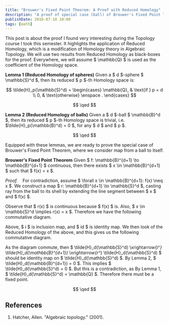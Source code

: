 ```yaml
---
title: "Brouwer's Fixed Point Theorem: A Proof with Reduced Homology"
description: "A proof of special case (ball) of Brouwer's Fixed Point Theorem with Reduced Homology."
publishDate: 2018-07-18 10:00
tags: [math]
---
```


This post is about the proof I found very interesting during the Topology course I took this semester. It highlights the application of Reduced Homology, which is a modification of Homology theory in Algebraic Topology. We will use two results from Reduced Homology as black-boxes for the proof. Everywhere, we will assume $ \mathbb{Q} $ is used as the coefficient of the Homology space.

**Lemma 1 (Reduced Homology of spheres)**
Given a $ d $-sphere $ \mathbb{S}^d $, then its reduced $ p $-th Homology space is:

$$
\tilde{H}_p(\mathbb{S}^d) = \begin{cases} \mathbb{Q}, & \text{if } p = d \\ 0, & \text{otherwise} \enspace . \end{cases}
$$

$$
\qed
$$

**Lemma 2 (Reduced Homology of balls)**
Given a $ d $-ball $ \mathbb{B}^d $, then its reduced $ p $-th Homology space is trivial, i.e. $\tilde{H}_p(\mathbb{B}^d) = 0 $, for any $ d $ and $ p $.

$$
\qed
$$

Equipped with these lemmas, we are ready to prove the special case of Brouwer's Fixed Point Theorem, where we consider map from a ball to itself.

**Brouwer's Fixed Point Theorem**
Given $ f: \mathbb{B}^{d+1} \to \mathbb{B}^{d+1} $ continuous, then there exists $ x
\in \mathbb{B}^{d+1} $ such that $ f(x) = x $.

_Proof._ &nbsp;&nbsp; For contradiction, assume $ \forall x \in \mathbb{B}^{d+1}: f(x) \neq x $. We construct a map $ r: \mathbb{B}^{d+1} \to \mathbb{S}^d $, casting ray from the ball to its shell by extending the line segment between $ x $ and $ f(x) $.

<BlogImage imagePath='/img/brouwers-fixed-point/map_r.svg' altText="Casting a ray to the ball's shell." />

Observe that $ r(x) $ is continuous because $ f(x) $ is. Also, $ x \in \mathbb{S}^d \implies r(x) = x $. Therefore we have the following commutative diagram.

<BlogImage imagePath='/img/brouwers-fixed-point/comm_diag.svg' altText="Commutative diagram." />

Above, $ i $ is inclusion map, and $ id $ is identity map. We then look of the Reduced Homology of the above, and this gives us the following commutative diagram.

<BlogImage imagePath='/img/brouwers-fixed-point/comm_diag_hom.svg' altText="Reduced homology." />

As the diagram commute, then $ \tilde{H}_d(\mathbb{S}^d) \xrightarrow{i^*} \tilde{H}_d(\mathbb{B}^{d+1}) \xrightarrow{r^*} \tilde{H}_d(\mathbb{S}^d) $ should be identity map on $ \tilde{H}_d(\mathbb{S}^d) $. By Lemma 2, $ \tilde{H}_d(\mathbb{B}^{d+1}) = 0 $. This implies $ \tilde{H}_d(\mathbb{S}^d) = 0 $. But this is a contradiction, as By Lemma 1, $ \tilde{H}_d(\mathbb{S}^d) = \mathbb{Q} $. Therefore there must be a fixed point.

$$
\qed
$$

## References

1. Hatcher, Allen. "Algebraic topology." (2001).

